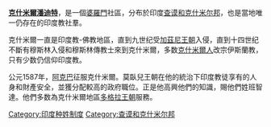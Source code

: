 {{Unreferenced|time=2022-01-13T07:31:01+00:00}}
'''[[克什米爾|克什米爾]][[潘迪特|潘迪特]]'''，是一個[[婆羅門|婆羅門]]社區，分布於印度[[查谟和克什米尔邦|查谟和克什米尔邦]]，也是當地唯一仍存在的印度教社羣。

克什米爾一直是印度教-佛教地區，直到九世纪受[[加茲尼王朝|加茲尼王朝]]入侵，直到十四世纪不斷有穆斯林入侵和穆斯林傳教士來到克什米爾，多数[[克什米爾人|克什米爾人]]改宗伊斯蘭教，只有少数仍信仰印度教。

公元1587年，[[阿克巴|阿克巴]]征服克什米爾。莫臥兒王朝在他的統治下印度教徒享有的人身和財產安全，並獲分配較高的政府職位。正是他高興他們的知識，賜他們姓班智達。他們多数為克什米爾地區[[多格拉王朝|多格拉王朝]]服務。

[[Category:印度种姓制度|Category:印度种姓制度]]
[[Category:查谟和克什米尔邦|Category:查谟和克什米尔邦]]